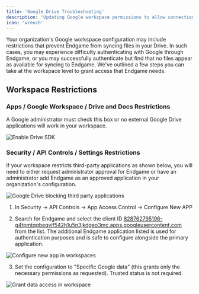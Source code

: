 ```yaml
---
title: 'Google Drive Troubleshooting'
description: 'Updating Google workspace permissions to allow connection with Endgame'
icon: 'wrench'
---
```


Your organization's Google workspace configuration may include restrictions that prevent Endgame from syncing files in your Drive. In such cases, you may experience difficulty authenticating with Google through Endgame, or you may successfully authenticate but find that no files appear as available for syncing to Endgame. We've outlined a few steps you can take at the workspace level to grant access that Endgame needs.


## Workspace Restrictions

### Apps / Google Workspace / Drive and Docs Restrictions

A Google administrator must check this box or no external Google Drive applications will work in your workspace.

<Frame caption="Enable Drive SDK">
  <img
    src="../images/drive-sdk-9-24-25.png"
    alt="Enable Drive SDK"
    className="rounded-lg"
  />
</Frame>

### Security / API Controls / Settings Restrictions

If your workspace restricts third-party applications as shown below, you will need to either request administrator approval for Endgame or have an administrator add Endgame as an approved application in your organization's configuration.

<Frame caption="Goolge Drive blocking third party applications">
  <img
    src="../images/drive-third-party-apps-9-24-25.png"
    alt="Google Drive blocking third party applications"
    className="rounded-lg"
  />
</Frame>

1. In Security → API Controls → App Access Control → Configure New APP

2. Search for Endgame and select the client ID [828762795196-g4tpmtqgbeqvif542h1u5n3jkdgeo3mc.apps.googleusercontent.com](http://828762795196-g4tpmtqgbeqvif542h1u5n3jkdgeo3mc.apps.googleusercontent.com) from the list. The additional Endgame application listed is used for authentication purposes and is safe to configure alongside the primary application.

<Frame caption="Configure new app in workspace">
  <img
    src="../images/google-configure-new-app-9-24-25.png"
    alt="Configure new app in workspaces"
    className="rounded-lg"
  />
</Frame>

3. Set the configuration to "Specific Google data" (this grants only the necessary permissions as requested). Trusted status is not required.

<Frame caption="Grant data access in workspace">
  <img
    src="../images/google-app-access-9-24-25.png"
    alt="Grant data access in workspace"
    className="rounded-lg"
  />
</Frame>